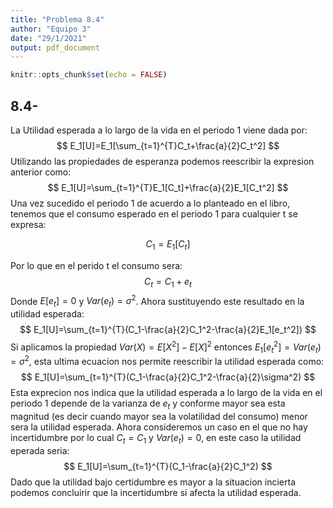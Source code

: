 ---
title: "Problema 8.4"
author: "Equipo 3"
date: "29/1/2021"
output: pdf_document
---

```{r setup, include=FALSE}
knitr::opts_chunk$set(echo = FALSE)
```


## 8.4-
La Utilidad esperada a lo largo de la vida en el periodo 1 viene dada por:
$$
               E_1[U]=E_1[\sum_{t=1}^{T}C_t+\frac{a}{2}C_t^2]
$$
Utilizando las propiedades de esperanza podemos reescribir la expresion anterior como:
$$
                           E_1[U]=\sum_{t=1}^{T}E_1[C_t]+\frac{a}{2}E_1[C_t^2]
                           $$
Una vez sucedido el periodo 1 de acuerdo a lo  planteado en el libro, tenemos que el consumo esperado en el periodo 1 para cualquier t se expresa:

$$  
                    C_1=E_1[C_t] 
                    $$
                    
Por lo que en el perido t el consumo sera: 
$$
            C_t=C_1+e_t
            $$
Donde $E[e_t]=0$ y $Var(e_t)=\sigma^2$. Ahora sustituyendo este resultado en la utilidad esperada:
$$
         E_1[U]=\sum_{t=1}^{T}(C_1-\frac{a}{2}C_1^2-\frac{a}{2}E_1[e_t^2])
         $$
Si aplicamos la propiedad $Var(X)=E[X^2]-E[X]^2$ entonces $E_1[e_t^2]=Var(e_t)=\sigma^2$, esta ultima ecuacion nos permite reescribir la utilidad esperada como:
$$ 
           E_1[U]=\sum_{t=1}^{T}(C_1-\frac{a}{2}C_1^2-\frac{a}{2}\sigma^2) 
           $$
Esta exprecion nos indica que la utilidad esperada a lo largo de la vida en el periodo 1 depende de la varianza de $e_t$ y conforme mayor sea esta magnitud (es decir cuando mayor sea la volatilidad del consumo) menor sera la utilidad esperada. Ahora consideremos un caso en el que no hay incertidumbre por lo cual $C_t=C_1$ y $Var(e_t)=0$, en este caso la utilidad eperada seria:  
$$
E_1[U]=\sum_{t=1}^{T}(C_1-\frac{a}{2}C_1^2)
$$
Dado que la utilidad bajo certidumbre es mayor a la situacion incierta podemos concluirir que la incertidumbre si afecta la utilidad esperada.                    
                    